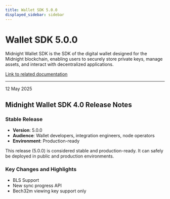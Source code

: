 ```yaml
---
title: Wallet SDK 5.0.0
displayed_sidebar: sidebar
---
```


# Wallet SDK 5.0.0

Midnight Wallet SDK is the SDK of the digital wallet designed for the Midnight blockchain, enabling users to securely store private keys, manage assets, and interact with decentralized applications.

[Link to related documentation](../../learn/introduction/wallets)

---

<div 
  style={{
    marginTop: '0',
    fontSize: '1rem',
    fontWeight: 'normal',
    marginBottom: '0.5rem'
  }}
>
  12 May 2025
</div>

## Midnight Wallet SDK 4.0 Release Notes

### Stable Release

* **Version**: 5.0.0
* **Audience**: Wallet developers, integration engineers, node operators
* **Environment**: Production-ready

This release (5.0.0) is considered stable and production-ready. It can safely be deployed in public and production environments.

### Key Changes and Highlights

* BLS Support
* New sync progress API
* Bech32m viewing key support only

